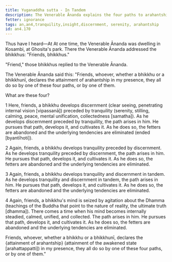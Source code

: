 ```yaml
---
title: Yuganaddha sutta - In Tandem
description: The Venerable Ānanda explains the four paths to arahantship.
fetter: ignorance
tags: an,an4,tranquility,insight,discernment, serenity, arahantship
id: an4.170
---
```


Thus have I heard—At At one time, the Venerable Ānanda was dwelling in Kosambi, at Ghosita's park. There the Venerable Ānanda addressed the bhikkhus: "Friends, bhikkhus."

"Friend," those bhikkhus replied to the Venerable Ānanda.

The Venerable Ānanda said this: "Friends, whoever, whether a bhikkhu or a bhikkhunī, declares the attainment of arahantship in my presence, they all do so by one of these four paths, or by one of them.

What are these four?

1 Here, friends, a bhikkhu develops discernment (clear seeing, penetrating internal vision [vipassanā]) preceded by tranquility (serenity, stilling, calming, peace, mental unification, collectedness [samatha]). As he develops discernment preceded by tranquility, the path arises in him. He pursues that path, develops it, and cultivates it. As he does so, the fetters are abandoned and the underlying tendencies are eliminated (ended [byantīhoti]).

2 Again, friends, a bhikkhu develops tranquility preceded by discernment. As he develops tranquility preceded by discernment, the path arises in him. He pursues that path, develops it, and cultivates it. As he does so, the fetters are abandoned and the underlying tendencies are eliminated.

3 Again, friends, a bhikkhu develops tranquility and discernment in tandem. As he develops tranquility and discernment in tandem, the path arises in him. He pursues that path, develops it, and cultivates it. As he does so, the fetters are abandoned and the underlying tendencies are eliminated.

4 Again, friends, a bhikkhu's mind is seized by agitation about the Dhamma (teachings of the Buddha that point to the nature of reality, the ultimate truth [dhamma]). There comes a time when his mind becomes internally steadied, calmed, unified, and collected. The path arises in him. He pursues that path, develops it, and cultivates it. As he does so, the fetters are abandoned and the underlying tendencies are eliminated.

Friends, whoever, whether a bhikkhu or a bhikkhunī, declares the \{attainment of arahantship} (attainment of the awakened state [arahattappatti]) in my presence, they all do so by one of these four paths, or by one of them."